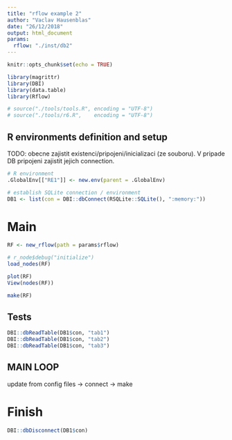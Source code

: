 ```yaml
---
title: "rflow example 2"
author: "Vaclav Hausenblas"
date: "26/12/2018"
output: html_document
params:
  rflow: "./inst/db2"
---
```



```r
knitr::opts_chunk$set(echo = TRUE)
```


```r
library(magrittr)
library(DBI)
library(data.table)
library(Rflow)

# source("./tools/tools.R", encoding = "UTF-8")
# source("./tools/r6.R",    encoding = "UTF-8")
```


## R environments definition and setup

TODO: obecne zajistit existenci/pripojeni/inicializaci (ze souboru). V pripade DB pripojeni zajistit jejich connection. 

```r
# R environment
.GlobalEnv[["RE1"]] <- new.env(parent = .GlobalEnv)

# establish SQLite connection / environment
DB1 <- list(con = DBI::dbConnect(RSQLite::SQLite(), ":memory:"))
```

# Main

```r
RF <- new_rflow(path = params$rflow)
```



```r
# r_node$debug("initialize")
load_nodes(RF)
```

```r
plot(RF)
View(nodes(RF))
```

```r
make(RF)
```


## Tests

```r
DBI::dbReadTable(DB1$con, "tab1")
DBI::dbReadTable(DB1$con, "tab2")
DBI::dbReadTable(DB1$con, "tab3")
```



## MAIN LOOP

update from config files -> connect -> make


# Finish

```r
DBI::dbDisconnect(DB1$con)
```

<!-- ```{r, save DAG} -->
<!-- if (!dir.exists("./.rflow")) dir.create(path = "./.rflow") -->
<!-- save(list = ls(DAG, all.names = TRUE), envir = DAG, file = "./.rflow/DAG.RData") -->
<!-- ``` -->

